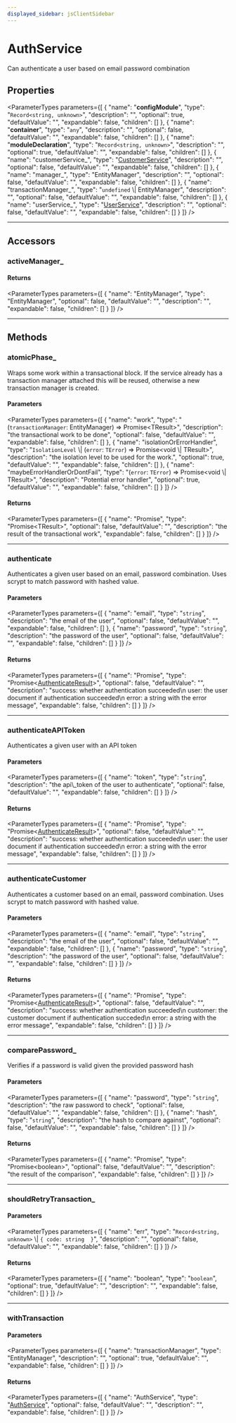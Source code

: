 ```yaml
---
displayed_sidebar: jsClientSidebar
---
```



# AuthService

Can authenticate a user based on email password combination

## Properties

<ParameterTypes parameters={[
  {
    "name": "__configModule__",
    "type": "`Record<string, unknown>`",
    "description": "",
    "optional": true,
    "defaultValue": "",
    "expandable": false,
    "children": []
  },
  {
    "name": "__container__",
    "type": "`any`",
    "description": "",
    "optional": false,
    "defaultValue": "",
    "expandable": false,
    "children": []
  },
  {
    "name": "__moduleDeclaration__",
    "type": "`Record<string, unknown>`",
    "description": "",
    "optional": true,
    "defaultValue": "",
    "expandable": false,
    "children": []
  },
  {
    "name": "customerService_",
    "type": "[CustomerService](internal.internal.CustomerService.mdx)",
    "description": "",
    "optional": false,
    "defaultValue": "",
    "expandable": false,
    "children": []
  },
  {
    "name": "manager_",
    "type": "EntityManager",
    "description": "",
    "optional": false,
    "defaultValue": "",
    "expandable": false,
    "children": []
  },
  {
    "name": "transactionManager_",
    "type": "`undefined` \\| EntityManager",
    "description": "",
    "optional": false,
    "defaultValue": "",
    "expandable": false,
    "children": []
  },
  {
    "name": "userService_",
    "type": "[UserService](internal.internal.UserService.mdx)",
    "description": "",
    "optional": false,
    "defaultValue": "",
    "expandable": false,
    "children": []
  }
]} />

___

## Accessors

### activeManager\_

#### Returns

<ParameterTypes parameters={[
  {
    "name": "EntityManager",
    "type": "EntityManager",
    "optional": false,
    "defaultValue": "",
    "description": "",
    "expandable": false,
    "children": []
  }
]} />

___

## Methods

### atomicPhase\_

Wraps some work within a transactional block. If the service already has
a transaction manager attached this will be reused, otherwise a new
transaction manager is created.

#### Parameters

<ParameterTypes parameters={[
  {
    "name": "work",
    "type": "(`transactionManager`: EntityManager) => Promise&#60;TResult&#62;",
    "description": "the transactional work to be done",
    "optional": false,
    "defaultValue": "",
    "expandable": false,
    "children": []
  },
  {
    "name": "isolationOrErrorHandler",
    "type": "`IsolationLevel` \\| (`error`: `TError`) => Promise&#60;void \\| TResult&#62;",
    "description": "the isolation level to be used for the work.",
    "optional": true,
    "defaultValue": "",
    "expandable": false,
    "children": []
  },
  {
    "name": "maybeErrorHandlerOrDontFail",
    "type": "(`error`: `TError`) => Promise&#60;void \\| TResult&#62;",
    "description": "Potential error handler",
    "optional": true,
    "defaultValue": "",
    "expandable": false,
    "children": []
  }
]} />

#### Returns

<ParameterTypes parameters={[
  {
    "name": "Promise",
    "type": "Promise&#60;TResult&#62;",
    "optional": false,
    "defaultValue": "",
    "description": "the result of the transactional work",
    "expandable": false,
    "children": []
  }
]} />

___

### authenticate

Authenticates a given user based on an email, password combination. Uses
scrypt to match password with hashed value.

#### Parameters

<ParameterTypes parameters={[
  {
    "name": "email",
    "type": "`string`",
    "description": "the email of the user",
    "optional": false,
    "defaultValue": "",
    "expandable": false,
    "children": []
  },
  {
    "name": "password",
    "type": "`string`",
    "description": "the password of the user",
    "optional": false,
    "defaultValue": "",
    "expandable": false,
    "children": []
  }
]} />

#### Returns

<ParameterTypes parameters={[
  {
    "name": "Promise",
    "type": "Promise&#60;[AuthenticateResult](../types/internal.AuthenticateResult.mdx)&#62;",
    "optional": false,
    "defaultValue": "",
    "description": "success: whether authentication succeeded\n   user: the user document if authentication succeeded\n   error: a string with the error message",
    "expandable": false,
    "children": []
  }
]} />

___

### authenticateAPIToken

Authenticates a given user with an API token

#### Parameters

<ParameterTypes parameters={[
  {
    "name": "token",
    "type": "`string`",
    "description": "the api\\_token of the user to authenticate",
    "optional": false,
    "defaultValue": "",
    "expandable": false,
    "children": []
  }
]} />

#### Returns

<ParameterTypes parameters={[
  {
    "name": "Promise",
    "type": "Promise&#60;[AuthenticateResult](../types/internal.AuthenticateResult.mdx)&#62;",
    "optional": false,
    "defaultValue": "",
    "description": "success: whether authentication succeeded\n   user: the user document if authentication succeeded\n   error: a string with the error message",
    "expandable": false,
    "children": []
  }
]} />

___

### authenticateCustomer

Authenticates a customer based on an email, password combination. Uses
scrypt to match password with hashed value.

#### Parameters

<ParameterTypes parameters={[
  {
    "name": "email",
    "type": "`string`",
    "description": "the email of the user",
    "optional": false,
    "defaultValue": "",
    "expandable": false,
    "children": []
  },
  {
    "name": "password",
    "type": "`string`",
    "description": "the password of the user",
    "optional": false,
    "defaultValue": "",
    "expandable": false,
    "children": []
  }
]} />

#### Returns

<ParameterTypes parameters={[
  {
    "name": "Promise",
    "type": "Promise&#60;[AuthenticateResult](../types/internal.AuthenticateResult.mdx)&#62;",
    "optional": false,
    "defaultValue": "",
    "description": "success: whether authentication succeeded\n   customer: the customer document if authentication succeded\n   error: a string with the error message",
    "expandable": false,
    "children": []
  }
]} />

___

### comparePassword\_

Verifies if a password is valid given the provided password hash

#### Parameters

<ParameterTypes parameters={[
  {
    "name": "password",
    "type": "`string`",
    "description": "the raw password to check",
    "optional": false,
    "defaultValue": "",
    "expandable": false,
    "children": []
  },
  {
    "name": "hash",
    "type": "`string`",
    "description": "the hash to compare against",
    "optional": false,
    "defaultValue": "",
    "expandable": false,
    "children": []
  }
]} />

#### Returns

<ParameterTypes parameters={[
  {
    "name": "Promise",
    "type": "Promise&#60;boolean&#62;",
    "optional": false,
    "defaultValue": "",
    "description": "the result of the comparison",
    "expandable": false,
    "children": []
  }
]} />

___

### shouldRetryTransaction\_

#### Parameters

<ParameterTypes parameters={[
  {
    "name": "err",
    "type": "`Record<string, unknown>` \\| ``{ code: string  }``",
    "description": "",
    "optional": false,
    "defaultValue": "",
    "expandable": false,
    "children": []
  }
]} />

#### Returns

<ParameterTypes parameters={[
  {
    "name": "boolean",
    "type": "`boolean`",
    "optional": true,
    "defaultValue": "",
    "description": "",
    "expandable": false,
    "children": []
  }
]} />

___

### withTransaction

#### Parameters

<ParameterTypes parameters={[
  {
    "name": "transactionManager",
    "type": "EntityManager",
    "description": "",
    "optional": true,
    "defaultValue": "",
    "expandable": false,
    "children": []
  }
]} />

#### Returns

<ParameterTypes parameters={[
  {
    "name": "AuthService",
    "type": "[AuthService](internal.internal.AuthService.mdx)",
    "optional": false,
    "defaultValue": "",
    "description": "",
    "expandable": false,
    "children": []
  }
]} />
